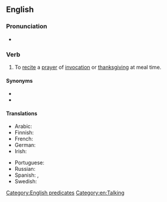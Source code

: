 ==English==
{{wikipedia|Grace (prayer)}}

===Pronunciation===
* {{audio|en|En-au-say grace.ogg|Audio (AU)}}

===Verb===
{{en-verb|says grace|saying grace|said grace}}

# {{lb|en|idiomatic}} To [[recite]] a [[prayer]] of [[invocation]] or [[thanksgiving]] at meal time.

====Synonyms====
* {{l|en|give thanks}}
* {{l|en|say a blessing}}

====Translations====
{{trans-top|say a prayer of thanks}}
* Arabic: {{t|ar|[[صَلَاةُ الشُّكْرِ لِلّٰهِ]] ([[قَبْلَ]] [[أكل|الْأَكْلِ]] [[بعد|وَبَعْدَ]])|tr=ṣalātu š-šukri li-llāhi (qabla l-ʾakli wa-baʿda)}}
* Finnish: {{t|fi|[[lukea]] [[ruokarukous]]}}
* French: {{t|fr|[[faire]] la [[bénédicité]]}}
* German: {{t|de|das [[Tischgebet]] [[sprechen]]}}
* Irish: {{t|ga|altaigh}}
{{trans-mid}}
* Portuguese: {{t|pt|dar graças}}
* Russian: {{t|ru|[[прочесть молитву]] ([[трапеза|перед трапезой]])}}
* Spanish: {{t|es|bendecir la mesa}}, {{t|es|dar gracias}}
* Swedish: {{t|sv|be [[bordsbön]]}}
{{trans-bottom}}

[[Category:English predicates]]
[[Category:en:Talking]]